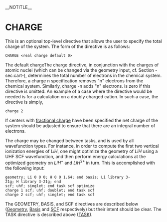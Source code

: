 __NOTITLE__
=CHARGE=

This is an optional top-level directive that allows the user to specify the total charge of the system. The form of the directive is as follows:

 CHARGE <real charge default 0>

The default chargeThe charge directive, in conjunction with the charges of atomic nuclei (which can be changed via the geometry input, cf. Section -sec:cart-), determines the total number of electrons in the chemical system. Therefore, a charge n specification removes "n" electrons from the chemical system. Similarly, charge -n adds "n" electrons. is zero if this directive is omitted. An example of a case where the directive would be needed is for a calculation on a doubly charged cation. In such a case, the directive is simply, 

 charge 2

If centers with [[Geometry|fractional charge]] have been specified the net charge of the system should be adjusted to
ensure that there are an integral number of electrons.

The charge may be changed between tasks, and is used by all wavefunction types. For instance, in order to compute the first two
vertical ionization energies of <math>LiH</math>, one might optimize the geometry of <math>LiH</math> using a UHF SCF wavefunction, and then perform energy calculations at the optimized geometry on <math>LiH^+</math> and <math>LiH^{2+}</math> in turn. This is accomplished with the following input:

 geometry; Li 0 0 0; H 0 0 1.64; end basis; Li library 3-21g; H library 3-21g; end
 scf; uhf; singlet; end task scf optimize
 charge 1 scf; uhf; doublet; end task scf
 charge 2 scf; uhf; singlet; end task scf

The GEOMETRY, BASIS, and SCF directives are described below ([[Geometry|Geometry]], [[Basis|Basis]] and [[SCF|SCF]] respectively) but their intent should be clear. The TASK directive is described above ([[TASK|TASK]]).
